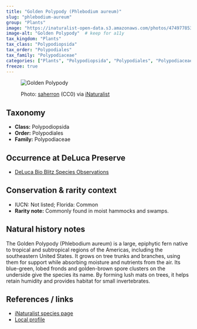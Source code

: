 ```yaml
---
title: "Golden Polypody (Phlebodium aureum)"
slug: "phlebodium-aureum"
group: "Plants"
image: "https://inaturalist-open-data.s3.amazonaws.com/photos/474977853/medium.jpg"       # keep for thumbnails
image-alt: "Golden Polypody"  # keep for a11y
tax_kingdom: "Plants"
tax_class: "Polypodiopsida"
tax_order: "Polypodiales"
tax_family: "Polypodiaceae"
categories: ["Plants", "Polypodiopsida", "Polypodiales", "Polypodiaceae"]   # these drive the chips + filtering
freeze: true
---
```


<figure class="species-figure">

<img src="https://inaturalist-open-data.s3.amazonaws.com/photos/474977853/medium.jpg" alt="Golden Polypody" class="species-photo"/>

<figcaption class="photo-credit">

Photo: <a href="https://www.inaturalist.org/people/saherron">saherron</a> (CC0) via <a href="https://www.inaturalist.org/observations/264514680">iNaturalist</a>

</figcaption>

</figure>

## Taxonomy

-   **Class:** Polypodiopsida
-   **Order:** Polypodiales
-   **Family:** Polypodiaceae

## Occurrence at DeLuca Preserve

-   [DeLuca Bio Blitz Species Observations](https://www.inaturalist.org/observations?project_id=191727&subview=table&taxon_id=127908)

## Conservation & rarity context

-   IUCN: Not listed; Florida: Common
-   **Rarity note:**  Commonly found in moist hammocks and swamps.

## Natural history notes

The Golden Polypody (Phlebodium aureum) is a large, epiphytic fern native to tropical and subtropical regions of the Americas, including the southeastern United States. It grows on tree trunks and branches, using them for support while absorbing moisture and nutrients from the air. Its blue-green, lobed fronds and golden-brown spore clusters on the underside give the species its name. By forming lush mats on trees, it helps retain humidity and provides habitat for small invertebrates.

## References / links

-   [iNaturalist species page](https://www.inaturalist.org/taxa/127908-Phlebodium-aureum)
-   [Local profile](https://www.fnps.org/plant/phlebodium-aureum)
